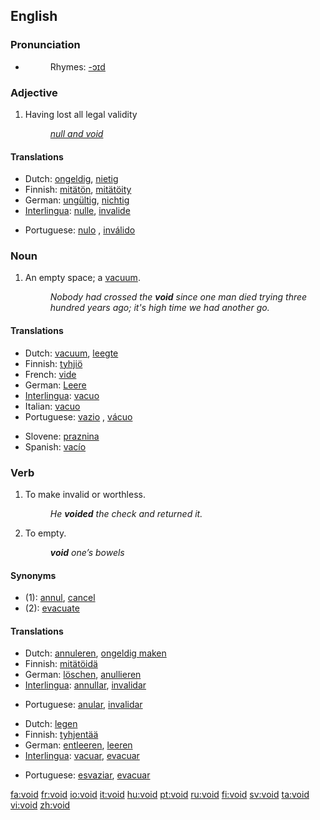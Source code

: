 ==English==

===Pronunciation===
*{{audio|en-us-void.ogg|Audio (US)}}
*:Rhymes: [[Rhymes:English:-ɔɪd|-ɔɪd]]

===Adjective===
{{en-adj|-}}

# Having lost all legal validity
#: ''[[null and void]]''

====Translations====
{{trans-top|Having lost all legal validity}}
*Dutch: [[ongeldig]], [[nietig]]
*Finnish: [[mitätön]], [[mitätöity]]
*German: [[ungültig]], [[nichtig]]
*[[Interlingua]]: [[nulle]], [[invalide]]
{{trans-mid}}
*Portuguese: [[nulo]] {{m}}, [[inválido]] {{m}}
{{trans-bottom}}

===Noun===
{{en-noun}}

# An empty space; a [[vacuum]].
#: ''Nobody had crossed the '''void''' since one man died trying three hundred years ago; it's high time we had another go.''

====Translations====
{{trans-top|An empty space; a vacuum}}
*Dutch: [[vacuum]], [[leegte]]
*Finnish: [[tyhjiö]]
*French: [[vide]] {{m}}
*German: [[Leere]] {{f}}
*[[Interlingua]]: [[vacuo]]
*Italian: [[vacuo]] {{m}}
*Portuguese: [[vazio]] {{m}}, [[vácuo]] {{m}}
{{trans-mid}}
*Slovene: [[praznina]] {{f}}
*Spanish: [[vacío]] {{m}}
{{trans-bottom}}

===Verb===
{{transitive}}
{{en-verb}}

# To make invalid or worthless.
#: ''He '''voided''' the check and returned it.''
# {{medicine}} To empty.
#: '''''void''' one’s bowels''

====Synonyms====
*(1): [[annul]], [[cancel]]
*(2): [[evacuate]]

====Translations====
{{trans-top|to make invalid or worthless}}
*Dutch: [[annuleren]], [[ongeldig maken]]
*Finnish: [[mitätöidä]]
*German: [[löschen]], [[anullieren]]
*[[Interlingua]]: [[annullar]], [[invalidar]]
{{trans-mid}}
*Portuguese: [[anular]], [[invalidar]]
{{trans-bottom}}

{{trans-top|(medicine) to empty}}
*Dutch: [[legen]]
*Finnish: [[tyhjentää]]
*German: [[entleeren]], [[leeren]]
*[[Interlingua]]: [[vacuar]], [[evacuar]]
{{trans-mid}}
*Portuguese: [[esvaziar]], [[evacuar]]
{{trans-bottom}}

[[fa:void]]
[[fr:void]]
[[io:void]]
[[it:void]]
[[hu:void]]
[[pt:void]]
[[ru:void]]
[[fi:void]]
[[sv:void]]
[[ta:void]]
[[vi:void]]
[[zh:void]]